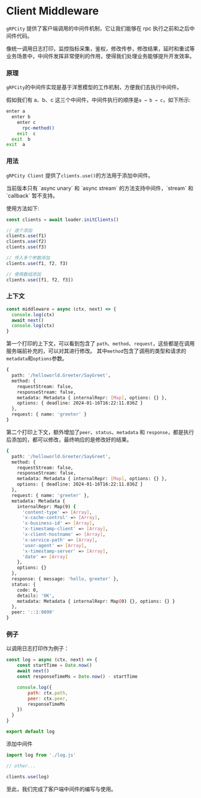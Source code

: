 
# Client Middleware

`gRPCity` 提供了客户端调用的中间件机制，它让我们能够在 rpc 执行之前和之后中间件代码。

像统一调用日志打印，监控指标采集，鉴权，修改传参，修改结果，延时和重试等业务场景中，中间件发挥非常便利的作用，使得我们处理业务能够提升开发效率。

### 原理

`gRPCity`的中间件实现是基于洋葱模型的工作机制，方便我们去执行中间件。

假如我们有 a、b、c 这三个中间件，中间件执行的顺序是`a → b → c`，如下所示:

```bash
enter a
  enter b
    enter c
      rpc-method()
    exit  c
  exit  b
exit  a
```

### 用法

`gRPCity Client` 提供了`clients.use()`的方法用于添加中间件。

<Callout type="warning">
当前版本只有 `async unary` 和 `async stream` 的方法支持中间件，`stream` 和 `callback` 暂不支持。
</Callout>

使用方法如下:

```js
const clients = await loader.initClients()

// 逐个添加
clients.use(f1)
clients.use(f2)
clients.use(f3)

// 传入多个参数添加
clients.use(f1, f2, f3)

// 使用数组添加
clients.use([f1, f2, f3])
```

### 上下文

```js
const middleware = async (ctx, next) => {
  console.log(ctx)
  await next()
  console.log(ctx)
}
```

第一个打印的上下文，可以看到包含了 `path`、`method`、`request`，这些都是在调用服务端前补充的，可以对其进行修改。
其中`method`包含了调用的类型和请求的`metadata`和`options`参数。

```bash filename="Terminal"
{
  path: '/helloworld.Greeter/SayGreet',
  method: {
    requestStream: false,
    responseStream: false,
    metadata: Metadata { internalRepr: [Map], options: {} },
    options: { deadline: 2024-01-16T16:22:11.836Z }
  },
  request: { name: 'greeter' }
}
```

第二个打印上下文，额外增加了`peer`、`status`、`metadata` 和 `response`，都是执行后添加的，都可以修改，最终响应的是修改好的结果。

```bash filename="Terminal"
{
  path: '/helloworld.Greeter/SayGreet',
  method: {
    requestStream: false,
    responseStream: false,
    metadata: Metadata { internalRepr: [Map], options: {} },
    options: { deadline: 2024-01-16T16:22:11.836Z }
  },
  request: { name: 'greeter' },
  metadata: Metadata {
    internalRepr: Map(9) {
      'content-type' => [Array],
      'x-cache-control' => [Array],
      'x-business-id' => [Array],
      'x-timestamp-client' => [Array],
      'x-client-hostname' => [Array],
      'x-service-path' => [Array],
      'user-agent' => [Array],
      'x-timestamp-server' => [Array],
      'date' => [Array]
    },
    options: {}
  },
  response: { message: 'hello, greeter' },
  status: {
    code: 0,
    details: 'OK',
    metadata: Metadata { internalRepr: Map(0) {}, options: {} }
  },
  peer: '::1:9099'
}
```

### 例子

以调用日志打印作为例子：

```js filename="log.js"
const log = async (ctx, next) => {
    const startTime = Date.now()
    await next()
    const responseTimeMs = Date.now() - startTime

    console.log({
        path: ctx.path,
        peer: ctx.peer,
        responseTimeMs
    })
  }
}

export default log
```

添加中间件

```js filename="client.js"
import log from './log.js'

// other...

clients.use(log)
```

至此，我们完成了客户端中间件的编写与使用。
